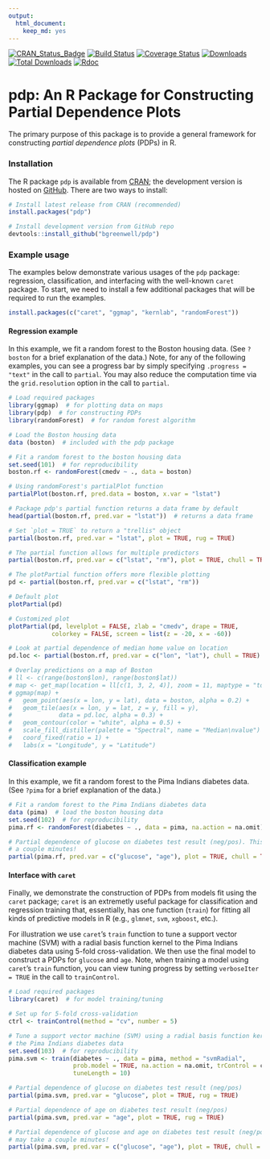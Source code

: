 ```yaml
---
output: 
  html_document: 
    keep_md: yes
---
```

[![CRAN\_Status\_Badge](http://www.r-pkg.org/badges/version/pdp)](https://cran.r-project.org/package=pdp)
[![Build Status](https://travis-ci.org/bgreenwell/pdp.svg?branch=master)](https://travis-ci.org/bgreenwell/pdp)
[![Coverage Status](https://img.shields.io/codecov/c/github/bgreenwell/pdp.svg)](https://codecov.io/github/bgreenwell/pdp?branch=master)
[![Downloads](http://cranlogs.r-pkg.org/badges/pdp)](http://cranlogs.r-pkg.org/badges/pdp)
[![Total Downloads](http://cranlogs.r-pkg.org/badges/grand-total/pdp)](http://cranlogs.r-pkg.org/badges/grand-total/pdp)
[![Rdoc](http://www.rdocumentation.org/badges/version/pdp)](http://www.rdocumentation.org/packages/pdp)

pdp: An R Package for Constructing Partial Dependence Plots
================

The primary purpose of this package is to provide a general framework for constructing _partial dependence plots_ (PDPs) in R.


### Installation

The R package `pdp` is available from [CRAN](https://cran.r-project.org/package=pdp); the development version is hosted on [GitHub](https://github.com/bgreenwell/pdp). There are two ways to install:
```r
# Install latest release from CRAN (recommended)
install.packages("pdp")

# Install development version from GitHub repo
devtools::install_github("bgreenwell/pdp")
```


### Example usage

The examples below demonstrate various usages of the `pdp` package: regression, classification, and interfacing with the well-known `caret` package. To start, we need to install a few additional packages that will be required to run the examples.
```r
install.packages(c("caret", "ggmap", "kernlab", "randomForest"))
```


#### Regression example

In this example, we fit a random forest to the Boston housing data. (See `?boston` for a brief explanation of the data.) Note, for any of the following examples, you can see a progress bar by simply specifying `.progress = "text"` in the call to `partial`. You may also reduce the computation time via the `grid.resolution` option in the call to `partial`.
```r
# Load required packages
library(ggmap)  # for plotting data on maps
library(pdp)  # for constructing PDPs
library(randomForest)  # for random forest algorithm

# Load the Boston housing data
data (boston)  # included with the pdp package

# Fit a random forest to the boston housing data
set.seed(101)  # for reproducibility
boston.rf <- randomForest(cmedv ~ ., data = boston)

# Using randomForest's partialPlot function
partialPlot(boston.rf, pred.data = boston, x.var = "lstat")

# Package pdp's partial function returns a data frame by default
head(partial(boston.rf, pred.var = "lstat"))  # returns a data frame

# Set `plot = TRUE` to return a "trellis" object
partial(boston.rf, pred.var = "lstat", plot = TRUE, rug = TRUE)

# The partial function allows for multiple predictors
partial(boston.rf, pred.var = c("lstat", "rm"), plot = TRUE, chull = TRUE)

# The plotPartial function offers more flexible plotting
pd <- partial(boston.rf, pred.var = c("lstat", "rm"))

# Default plot
plotPartial(pd)

# Customized plot
plotPartial(pd, levelplot = FALSE, zlab = "cmedv", drape = TRUE,
            colorkey = FALSE, screen = list(z = -20, x = -60))

# Look at partial dependence of median home value on location
pd.loc <- partial(boston.rf, pred.var = c("lon", "lat"), chull = TRUE)

# Overlay predictions on a map of Boston
# ll <- c(range(boston$lon), range(boston$lat))
# map <- get_map(location = ll[c(1, 3, 2, 4)], zoom = 11, maptype = "toner-lite")
# ggmap(map) + 
#   geom_point(aes(x = lon, y = lat), data = boston, alpha = 0.2) +
#   geom_tile(aes(x = lon, y = lat, z = y, fill = y), 
#             data = pd.loc, alpha = 0.3) +
#   geom_contour(color = "white", alpha = 0.5) +
#   scale_fill_distiller(palette = "Spectral", name = "Median\nvalue") +
#   coord_fixed(ratio = 1) +
#   labs(x = "Longitude", y = "Latitude")
```


#### Classification example 

In this example, we fit a random forest to the Pima Indians diabetes data. (See `?pima` for a brief explanation of the data.)
```r
# Fit a random forest to the Pima Indians diabetes data
data (pima)  # load the boston housing data
set.seed(102)  # for reproducibility
pima.rf <- randomForest(diabetes ~ ., data = pima, na.action = na.omit)

# Partial dependence of glucose on diabetes test result (neg/pos). This may take
# a couple minutes!
partial(pima.rf, pred.var = c("glucose", "age"), plot = TRUE, chull = TRUE)
```


#### Interface with `caret`

Finally, we demonstrate the construction of PDPs from models fit using the `caret` package; `caret` is an extremetly useful package for classification and regression training that, essentially, has one function (`train`) for fitting all kinds of predictive models in R (e.g., `glmnet`, `svm`, `xgboost`, etc.). 

For illustration we use `caret`'s `train` function to tune a support vector machine (SVM) with a radial basis function kernel to the Pima Indians diabetes data using 5-fold cross-validation. We then use the final model to construct a PDPs for `glucose` and `age`. Note, when training a model using `caret`'s `train` function, you can view tuning progress by setting `verboseIter = TRUE` in the call to `trainControl`.
```r
# Load required packages
library(caret)  # for model training/tuning

# Set up for 5-fold cross-validation
ctrl <- trainControl(method = "cv", number = 5)

# Tune a support vector machine (SVM) using a radial basis function kerel to
# the Pima Indians diabetes data
set.seed(103)  # for reproducibility
pima.svm <- train(diabetes ~ ., data = pima, method = "svmRadial",
                  prob.model = TRUE, na.action = na.omit, trControl = ctrl,
                  tuneLength = 10)

# Partial dependence of glucose on diabetes test result (neg/pos)
partial(pima.svm, pred.var = "glucose", plot = TRUE, rug = TRUE)

# Partial dependence of age on diabetes test result (neg/pos)
partial(pima.svm, pred.var = "age", plot = TRUE, rug = TRUE)

# Partial dependence of glucose and age on diabetes test result (neg/pos). This
# may take a couple minutes!
partial(pima.svm, pred.var = c("glucose", "age"), plot = TRUE, chull = TRUE)
```

